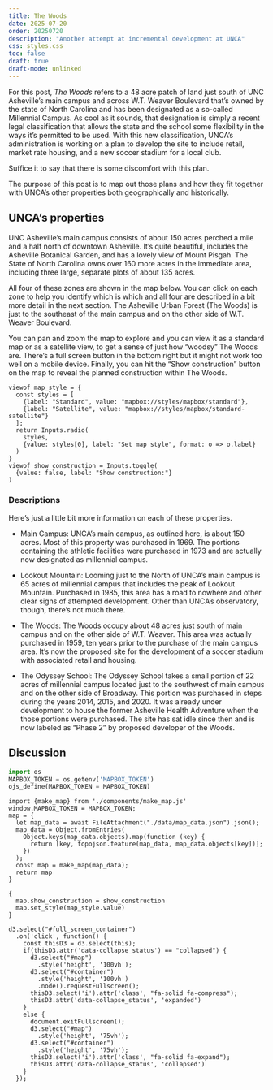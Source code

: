 ```yaml
---
title: The Woods
date: 2025-07-20
order: 20250720
description: "Another attempt at incremental development at UNCA"
css: styles.css 
toc: false
draft: true
draft-mode: unlinked
---
```


For this post, *The Woods* refers to a 48 acre patch of land just south of UNC Asheville's main campus and across W.T. Weaver Boulevard that's owned by the state of North Carolina and has been designated as a so-called Millennial Campus. As cool as it sounds, that designation is simply a recent legal classification that allows the state and the school some flexibility in the ways it's permitted to be used. With this new classification, UNCA's administration is working on a plan to develop the site to include retail, market rate housing, and a new soccer stadium for a local club.
 

::: {.callout-note appearance="minimal"}
<p class="lead">
Suffice it to say that there is some discomfort with this plan.
</p>
:::

The purpose of this post is to map out those plans and how they fit together with UNCA's other properties both geographically and historically.

## UNCA's properties

UNC Asheville's main campus consists of about 150 acres perched a mile and a half north of downtown Asheville. It's quite beautiful, includes the Asheville Botanical Garden, and has a lovely view of Mount Pisgah. The State of North Carolina owns over 160 more acres in the immediate area, including three large, separate plots of about 135 acres. 

All four of these zones are shown in the map below. You can click on each zone to help you identify which is which and all four are described in a bit more detail in the next section. The Asheville Urban Forest (The Woods) is just to the southeast of the main campus and on the other side of W.T. Weaver Boulevard.

You can pan and zoom the map to explore and you can view it as a standard map or as a satellite view, to get a sense of just how "woodsy" The Woods are. There's a full screen button in the bottom right but it might not work too well on a mobile device. Finally, you can hit the "Show construction" button on the map to reveal the planned construction within The Woods.
 
<div id="container">
<div id="map"></div>
<div id="controls"> 

```ojs
viewof map_style = {
  const styles = [ 
    {label: "Standard", value: "mapbox://styles/mapbox/standard"},
    {label: "Satellite", value: "mapbox://styles/mapbox/standard-satellite"}
  ];
  return Inputs.radio(
    styles,
    {value: styles[0], label: "Set map style", format: o => o.label}
  )
}
viewof show_construction = Inputs.toggle(
  {value: false, label: "Show construction:"}
)
```
</div>
<div id="full_screen_container" data-collapse_status="collapsed">
  <i class="fa-solid fa-expand"></i>
</div>
</div>  <!-- Close container -->



### Descriptions

Here's just a little bit more information on each of these properties.

- Main Campus: UNCA's main campus, as outlined here, is about 150 acres. Most of this property was purchased in 1969. The portions containing the athletic facilities were purchased in 1973 and are actually now designated as millennial campus.

- Lookout Mountain: Looming just to the North of UNCA's main campus is 65 acres of millennial campus that includes the peak of Lookout Mountain. Purchased in 1985, this area has a road to nowhere and other clear signs of attempted development. Other than UNCA's observatory, though, there's not much there.

- The Woods: The Woods occupy about 48 acres just south of main campus and on the other side of W.T. Weaver. This area was actually purchased in 1959, ten years prior to the purchase of the main campus area. It's now the proposed site for the development of a soccer stadium with associated retail and housing.

- The Odyssey School: The Odyssey School takes a small portion of 22 acres of millennial campus located just to the southwest of main campus and on the other side of Broadway. This portion was purchased in steps during the years 2014, 2015, and 2020. It was already under development to house the former Asheville Health Adventure when the those portions were purchased. The site has sat idle since then and is now labeled as "Phase 2" by proposed developer of the Woods.


## Discussion


::: {.hidden}

```python
import os
MAPBOX_TOKEN = os.getenv('MAPBOX_TOKEN')
ojs_define(MAPBOX_TOKEN = MAPBOX_TOKEN)
```


<!---
```ojs
import {make_map} from './components/make_map.js' 
construction_data = await
  FileAttachment('./data/DevelopmentDrawingClippedVM.json').json();
map = make_map(construction_data)
```
-->


```ojs
import {make_map} from './components/make_map.js'
window.MAPBOX_TOKEN = MAPBOX_TOKEN;
map = {
  let map_data = await FileAttachment("./data/map_data.json").json();
  map_data = Object.fromEntries(
    Object.keys(map_data.objects).map(function (key) {
      return [key, topojson.feature(map_data, map_data.objects[key])];
    })
  );
  const map = make_map(map_data);
  return map
}
```


```ojs
{
  map.show_construction = show_construction
  map.set_style(map_style.value)
}
```


```ojs
d3.select("#full_screen_container")
  .on('click', function() {
    const thisD3 = d3.select(this);
    if(thisD3.attr('data-collapse_status') == "collapsed") {
      d3.select("#map")
        .style('height', '100vh');
      d3.select("#container")
        .style('height', '100vh')
        .node().requestFullscreen();
      thisD3.select('i').attr('class', "fa-solid fa-compress");
      thisD3.attr('data-collapse_status', 'expanded')
    }
    else {
      document.exitFullscreen();
      d3.select("#map")
        .style('height', '75vh');
      d3.select("#container")
        .style('height', '75vh');
      thisD3.select('i').attr('class', "fa-solid fa-expand");
      thisD3.attr('data-collapse_status', 'collapsed')
    }
  });
```
<script>
  document.addEventListener('keydown', function(event) {
    if (event.key === 'Escape') {
      document.querySelector('#container').style.height = '75vh';
      document.querySelector('#map').style.height = '75vh';
    }
  });
</script>


::: 
